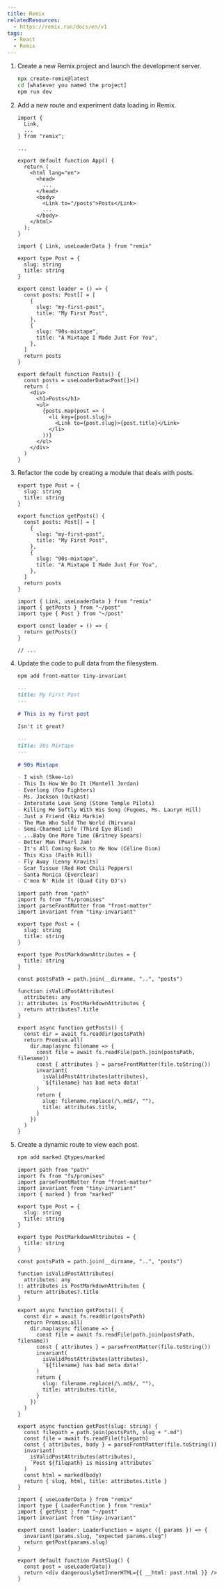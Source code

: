 ```yaml
---
title: Remix
relatedResources:
  - https://remix.run/docs/en/v1
tags:
  - React
  - Remix
---
```


1. Create a new Remix project and launch the development server.

   <Solution>

   ```sh
   npx create-remix@latest
   cd [whatever you named the project]
   npm run dev
   ```

   </Solution>

2. Add a new route and experiment data loading in Remix.

   <Solution>

   ```tsx fp=app/root.tsx hl=2,15
   import {
     Link,
     ...
   } from "remix";

   ...

   export default function App() {
     return (
       <html lang="en">
         <head>
           ...
         </head>
         <body>
           <Link to="/posts">Posts</Link>
           ...
         </body>
       </html>
     );
   }
   ```

   ```tsx fp=app/routes/posts/index.tsx nu
   import { Link, useLoaderData } from "remix"

   export type Post = {
     slug: string
     title: string
   }

   export const loader = () => {
     const posts: Post[] = [
       {
         slug: "my-first-post",
         title: "My First Post",
       },
       {
         slug: "90s-mixtape",
         title: "A Mixtape I Made Just For You",
       },
     ]
     return posts
   }

   export default function Posts() {
     const posts = useLoaderData<Post[]>()
     return (
       <div>
         <h1>Posts</h1>
         <ul>
           {posts.map(post => (
             <li key={post.slug}>
               <Link to={post.slug}>{post.title}</Link>
             </li>
           ))}
         </ul>
       </div>
     )
   }
   ```

   </Solution>

3. Refactor the code by creating a module that deals with posts.

   <Solution>

   ```tsx fp=app/post.ts nu
   export type Post = {
     slug: string
     title: string
   }

   export function getPosts() {
     const posts: Post[] = [
       {
         slug: "my-first-post",
         title: "My First Post",
       },
       {
         slug: "90s-mixtape",
         title: "A Mixtape I Made Just For You",
       },
     ]
     return posts
   }
   ```

   ```tsx fp=app/routes/posts/index.tsx
   import { Link, useLoaderData } from "remix"
   import { getPosts } from "~/post"
   import type { Post } from "~/post"

   export const loader = () => {
     return getPosts()
   }

   // ...
   ```

   </Solution>

4. Update the code to pull data from the filesystem.

   <Solution>

   ```sh
   npm add front-matter tiny-invariant
   ```

   ```md fp=posts/my-first-post.md nu
   ---
   title: My First Post
   ---

   # This is my first post

   Isn't it great?
   ```

   ```md fp=posts/90s-mixtape.md nu
   ---
   title: 90s Mixtape
   ---

   # 90s Mixtape

   - I wish (Skee-Lo)
   - This Is How We Do It (Montell Jordan)
   - Everlong (Foo Fighters)
   - Ms. Jackson (Outkast)
   - Interstate Love Song (Stone Temple Pilots)
   - Killing Me Softly With His Song (Fugees, Ms. Lauryn Hill)
   - Just a Friend (Biz Markie)
   - The Man Who Sold The World (Nirvana)
   - Semi-Charmed Life (Third Eye Blind)
   - ...Baby One More Time (Britney Spears)
   - Better Man (Pearl Jam)
   - It's All Coming Back to Me Now (Céline Dion)
   - This Kiss (Faith Hill)
   - Fly Away (Lenny Kravits)
   - Scar Tissue (Red Hot Chili Peppers)
   - Santa Monica (Everclear)
   - C'mon N' Ride it (Quad City DJ's)
   ```

   ```tsx fp=app/post.ts nu
   import path from "path"
   import fs from "fs/promises"
   import parseFrontMatter from "front-matter"
   import invariant from "tiny-invariant"

   export type Post = {
     slug: string
     title: string
   }

   export type PostMarkdownAttributes = {
     title: string
   }

   const postsPath = path.join(__dirname, "..", "posts")

   function isValidPostAttributes(
     attributes: any
   ): attributes is PostMarkdownAttributes {
     return attributes?.title
   }

   export async function getPosts() {
     const dir = await fs.readdir(postsPath)
     return Promise.all(
       dir.map(async filename => {
         const file = await fs.readFile(path.join(postsPath, filename))
         const { attributes } = parseFrontMatter(file.toString())
         invariant(
           isValidPostAttributes(attributes),
           `${filename} has bad meta data!`
         )
         return {
           slug: filename.replace(/\.md$/, ""),
           title: attributes.title,
         }
       })
     )
   }
   ```

   </Solution>

5. Create a dynamic route to view each post.

   <Solution>

   ```sh
   npm add marked @types/marked
   ```

   ```tsx fp=post.ts nu
   import path from "path"
   import fs from "fs/promises"
   import parseFrontMatter from "front-matter"
   import invariant from "tiny-invariant"
   import { marked } from "marked"

   export type Post = {
     slug: string
     title: string
   }

   export type PostMarkdownAttributes = {
     title: string
   }

   const postsPath = path.join(__dirname, "..", "posts")

   function isValidPostAttributes(
     attributes: any
   ): attributes is PostMarkdownAttributes {
     return attributes?.title
   }

   export async function getPosts() {
     const dir = await fs.readdir(postsPath)
     return Promise.all(
       dir.map(async filename => {
         const file = await fs.readFile(path.join(postsPath, filename))
         const { attributes } = parseFrontMatter(file.toString())
         invariant(
           isValidPostAttributes(attributes),
           `${filename} has bad meta data!`
         )
         return {
           slug: filename.replace(/\.md$/, ""),
           title: attributes.title,
         }
       })
     )
   }

   export async function getPost(slug: string) {
     const filepath = path.join(postsPath, slug + ".md")
     const file = await fs.readFile(filepath)
     const { attributes, body } = parseFrontMatter(file.toString())
     invariant(
       isValidPostAttributes(attributes),
       `Post ${filepath} is missing attributes`
     )
     const html = marked(body)
     return { slug, html, title: attributes.title }
   }
   ```

   ```tsx fp=app/routes/posts/$slug.tsx nu
   import { useLoaderData } from "remix"
   import type { LoaderFunction } from "remix"
   import { getPost } from "~/post"
   import invariant from "tiny-invariant"

   export const loader: LoaderFunction = async ({ params }) => {
     invariant(params.slug, "expected params.slug")
     return getPost(params.slug)
   }

   export default function PostSlug() {
     const post = useLoaderData()
     return <div dangerouslySetInnerHTML={{ __html: post.html }} />
   }
   ```

   </Solution>
